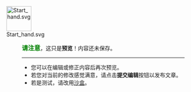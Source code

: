 [[File:Start_hand.svg|65px]]
<div style="padding-left:80px">
<b><span style="font-size:115%;color:green">请注意</span></b>，这只是'''预览'''！内容还未保存。
<hr />
*您可以在编辑或修正内容后再次预览。 
*若您对当前的修改感觉满意，请点击'''提交编辑'''按钮以发布文章。
*若是测试，请改用[[WP:SB|沙盒]]。
</div>